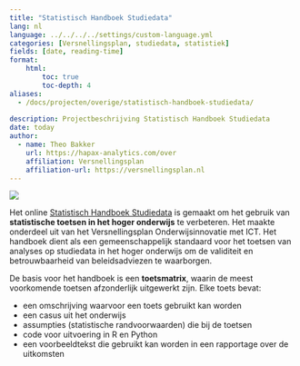 ```yaml
---
title: "Statistisch Handboek Studiedata"
lang: nl
language: ../../../../settings/custom-language.yml
categories: [Versnellingsplan, studiedata, statistiek]
fields: [date, reading-time]
format:
    html:
        toc: true
        toc-depth: 4
aliases: 
  - /docs/projecten/overige/statistisch-handboek-studiedata/
  
description: Projectbeschrijving Statistisch Handboek Studiedata
date: today
author:
  - name: Theo Bakker 
    url: https://hapax-analytics.com/over
    affiliation: Versnellingsplan
    affiliation-url: https://versnellingsplan.nl
---
```


![](images/paste-30DE93FD.png)

Het online [Statistisch Handboek Studiedata](https://sh-studiedata.nl/) is gemaakt om het gebruik van **statistische toetsen in het hoger onderwijs** te verbeteren. Het maakte onderdeel uit van het Versnellingsplan Onderwijsinnovatie met ICT. Het handboek dient als een gemeenschappelijk standaard voor het toetsen van analyses op studiedata in het hoger onderwijs om de validiteit en betrouwbaarheid van beleidsadviezen te waarborgen.

De basis voor het handboek is een **toetsmatrix**, waarin de meest voorkomende toetsen afzonderlijk uitgewerkt zijn. Elke toets bevat:

-   een omschrijving waarvoor een toets gebruikt kan worden
-   een casus uit het onderwijs
-   assumpties (statistische randvoorwaarden) die bij de toetsen
-   code voor uitvoering in R en Python
-   een voorbeeldtekst die gebruikt kan worden in een rapportage over de uitkomsten

